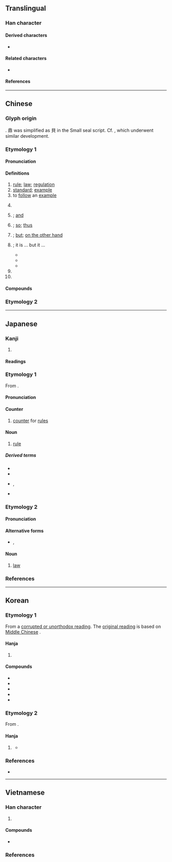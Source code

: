{{also|则}}
{{character info}}
==Translingual==
{{stroke order|strokes=9}}

===Han character===
{{Han char|rn=18|rad=刀|as=07|sn=9|four=62800|canj=BCLN|ids=⿰貝刂}}

====Derived characters====
* {{l|mul|[[側]], [[𠗧]], [[𠷌]], [[𡍫]], [[𡺢]], [[惻]], [[𢯩]], [[測]], [[𣉇]], [[𣖡]], [[𥠉]], [[𧍡]], [[鍘]], [[鰂]], [[䶡]], [[厠]], [[崱]], [[廁]], [[萴]], [[䈟]], [[𢝔]]}}

====Related characters====
* {{l|mul|则}} {{q|[[Simplified Chinese]]}}

====References====
{{Han ref|kx=0139.310|dkj=01994|dj=0317.080|hdz=10340.060|uh=5247}}

----

==Chinese==
{{zh-forms|s=则|alt=𠞋,𠟔,𠟻,𠟭}}

===Glyph origin===
{{Han etym}}
{{Han compound|alt2=刂|鼎|刀|ls=ic|t1=[[ding]], a bronze cauldron for cooking or sacrificial rituals|t2=knife}}. 鼎 was simplified as 貝 in the Small seal script. Cf. {{och-l|貞|gloss=to divine; righteous; firm}}, which underwent similar development.

===Etymology 1===

====Pronunciation====
{{zh-pron
|m=zé
|ma=Zh-zé.ogg
|m-s=
|c=zak1
|c-t=
|g=
|h=pfs=chet;gd=zêd5
|j=
|mb=că̤
|md=cáik
|mn=qz:chak/tw,xm,zz:chek
|mn-t=zêg4
|w=4tseq
|x=
|mc=y
|oc=y
|cat=n,v,cls,conj,adv,part
}}

====Definitions====
{{zh-hanzi}}

# [[rule]]; [[law]]; [[regulation]]
# [[standard]]; [[example]]
# to [[follow]] an [[example]]
# {{zh-classifier|[[news]], [[writing]]s, [[story|stories]], or [[narrative]]s|t=[[item]]}}
#: {{zh-x|一 則 寓言|a fable}}
# {{non-gloss definition|conjunction used to indicate [[sequence]] of events}}; [[and]]
# {{non-gloss definition|conjunction used to indicate [[cause]] and [[effect]]}}; [[so]]; [[thus]]
# {{non-gloss definition|conjunction used to indicate [[contrast]]}}; [[but]]; [[on the other hand]]
# {{non-gloss definition|conjunction used between two [[identical]] or near-identical words to indicate [[concession]]}}; it is ... but it ...
#* {{zh-x|美 則 美 矣，抑 臣 亦 有 懼 也。|Beautiful '''as''' it may be, there is still something that I fear.|ref=Guoyu}}
#* {{zh-x|治 則 治 矣，非 書 意 也。|Well-governed '''as''' it was, it had never been the letter's intended effect.|ref=Hanfeizi}}
#* {{zh-x|馬 則 吾 馬，齒 亦 老 矣。|'''Although''' the horses are indeed the same horses of mine, some ageing still shows on the teeth.|ref=Shiji}}
# {{non-gloss definition|particle used as the [[copula]]}}
# {{non-gloss definition|particle used after [[numeral]]s to list [[reason]]s}}

====Compounds====
{{zh-der|不規則|以身作則|互惠原則|可則|否則|器滿則傾|則波|不見則聲|公則|常則|一則|上則|則索|不則聲|便則道|大原則|則例|不平則鳴|單則|則是|恰則|則個|四則|多則|則麼|亂極則平|則天|交通規則|二則|不則|定則|安培定則|則不|守則|原則|何則|則度|四則運算|且則|單則是|事緩則圓|則聲|則甚|則故|分則|大杖則走|不敢則聲|敢則是|然則|楷則|日中則移|樂極則悲|是則|敢則|理則學|淺嘗則止|施行細則|憲則|科則|有典有則|窮極則變|窮則思變|物至則反|稅則|法則|指數法則|演算法則|月盈則虧|盈則必虧|日中則昃|理則|率由舊則|物盛則衰|物極則衰|無欲則剛|月滿則虧|月盈則食|木強則折|正則|準則|更則道|或則|易則|早則|日喀則|辦事細則|總則|細則|罰則|要則|變則|能免則免|通則|麗則|聞過則喜|陰勝則寒|章則|非愚則誣|青年守則|議事規則|附則|鐵則|簡則|規則|關稅稅則|遊戲規則|誠信原則|纔則|軌則|雖則|薩勒吾則克|乃則爾巴格|改則}}

===Etymology 2===
{{zh-see|才|v|{{qualifier|Min Nan}}}}

{{zh-cat|Elementary}}

----

==Japanese==

===Kanji===
{{ja-kanji|grade=5|rs=刀07}}

# {{rfdef|ja|sort=刀07}}

====Readings====
{{ja-readings
|goon=そく
|kanon=そく
|kun=のり-, のっと-る, すなわ-ち
}}

===Etymology 1===
{{ja-kanjitab|そく|yomi=o}}
From {{der|ja|ltc|sort=そく|-}} {{ltc-l|則|rule}}.

====Pronunciation====
{{ja-pron|yomi=o|そく|acc=1|acc_ref=DJR}}

====Counter====
{{ja-pos|counter|そく}}

# [[counter]] for [[rule]]s

====Noun====
{{ja-noun|そく}}

# [[rule]]

=====Derived terms=====
{{der-top3}}
* {{ja-r|獄%則|ごく%そく|[[prison]] [[rule]]s}}
* {{ja-r|鉄%則|てっ%そく|[[ironclad]] [[regulation]]}}
* {{ja-r|反%則|はん%そく}}, {{ja-r|犯%則|はん%そく|[[violation]] of the [[rule]]s}}
* {{ja-r|変%則|へん%そく|[[irregularity]]; [[anomaly]]}}
{{der-bottom}}

===Etymology 2===
{{ja-kanjitab|のり|yomi=k}}

====Pronunciation====
{{ja-pron|yomi=k|のり|acc=2|acc_ref=DJR,NHK}}

====Alternative forms====
* {{ja-l|法}}, {{ja-l|矩}}

====Noun====
{{ja-noun|のり}}

# [[law]]

===References===
<references/>

----

==Korean==

===Etymology 1===
From a [[속음|corrupted or unorthodox reading]]. The [[본음|original reading]] is {{ko-l|즉}} based on [[Middle Chinese]] {{ltc-l|則}}. 

{{hanja-gwangju|즉|cuk}}

====Hanja====
{{ko-hanja-search}}
{{ko-hanja|법칙|칙}}

# {{hanja form of|칙|[[rule]]; [[law]]; [[regulation]]}}

====Compounds====
{{der-top3|Compounds}}
* {{ko-l|규칙|規則}}
* {{ko-l|법칙|法則}}
* {{ko-l|변칙|變則}}
* {{ko-l|원칙|原則}}
* {{ko-l|총칙|總則}}
{{der-bottom}}

===Etymology 2===
From {{der|ko|ltc|-}} {{ltc-l|則}}. 

====Hanja====
{{ko-hanja|곧|즉}}

# {{lb|ko|literary Chinese}} {{hanja form of|즉|{{lb|ko|grammar}} {{n-g|particle in literary Chinese texts}}}}
#* {{quote-book|ko|year=1818|author=[[w:Jeong Yakyong|Jeong Yakyong]], {{w2|ko|정약용|정약용(丁若鏞)|tr=-}}|title={{w2|ko|목민심서|목민심서(牧民心書)}}|chapter={{w2|ko|s:목민심서/율기#簡其騶率。溫其顏色。以詢以訪。則民無不悅矣。|율기(律己)}}|text=[[簡]][[其]][[騶]][[率]]。[[溫]][[其]][[顏]][[色]]。[[以]][[詢]][[以]][[訪]]。'''[[則]]'''[[民]][[無]][[不]][[悅]][[矣]]。|tr={{ko-l|[[간]][[기]][[추]][[률]]. [[온]][[기]][[안]][[색]]. [[이]][[순]][[이]][[방]]. '''[[즉]]'''[[민]][[무]][[불]][[열]][[의]].}}}}

===References===
* {{R:hanjadoc|789}}

----

==Vietnamese==

===Han character===
{{vi-readings|rs=刀07
|hanviet=tắc-tdcndg;tdcntd;gdhn;bonet;genibrel, trắc-tdcndg
|phienthiet=
|nom=tắc-tdcndg;tdcntd;gdhn;bonet;taberd, tấc-tdcndg;tdcntd, trắc-tdcndg
}}

# {{han tu form of|tắc|[[law]]; [[regulation]]}}

====Compounds====
{{der-top3|Compounds}}
* {{vi-l|法則|phép tắc}}
{{der-bottom}}

===References===
<references/>